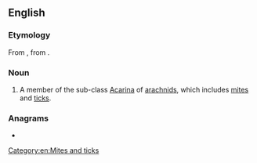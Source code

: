==English==

===Etymology===
From {{af|en|lang1=mul|Acaridae|-an}}, from {{der|en|grc|ἀκαρί||mite}}.

===Noun===
{{en-noun}}

# {{lb|en|zoology}} A member of the sub-class [[Acarina]] of [[arachnid]]s, which includes [[mite]]s and [[tick]]s.

===Anagrams===
* {{anagrams|en|a=aaacdinr|Arcadian|aracanid|arcadian}}

[[Category:en:Mites and ticks]]